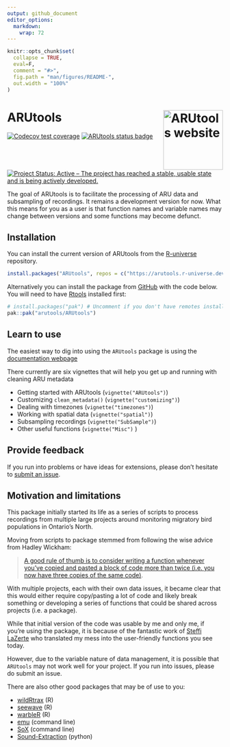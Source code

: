 ```yaml
---
output: github_document
editor_options: 
  markdown: 
    wrap: 72
---
```


<!-- README.md is generated from README.Rmd. Please edit that file -->

```r
knitr::opts_chunk$set(
  collapse = TRUE,
  eval=F,
  comment = "#>",
  fig.path = "man/figures/README-",
  out.width = "100%"
)
```

# ARUtools <a href="http://arutools.github.io/ARUtools/"><img src="man/figures/logo.png" align="right" height="139" alt="ARUtools website" /></a>

<!-- badges: start -->

[![Codecov test
coverage](https://codecov.io/gh/arutools/ARUtools/branch/main/graph/badge.svg)](https://app.codecov.io/gh/arutools/ARUtools?branch=main)
[![ARUtools status badge](https://arutools.r-universe.dev/badges/ARUtools)](https://arutools.r-universe.dev/ARUtools)
[![Project Status: Active – The project has reached a stable, usable state and is being actively developed.](https://www.repostatus.org/badges/latest/active.svg)](https://www.repostatus.org/#active)

<!-- badges: end -->

The goal of ARUtools is to facilitate the processing of ARU data and
subsampling of recordings. It remains a development version for now.
What this means for you as a user is that function names and variable
names may change between versions and some functions may become defunct.

## Installation

You can install the current version of ARUtools from the [R-universe](https://arutools.r-universe.dev/)
repository.

```r
install.packages("ARUtools", repos = c("https://arutools.r-universe.dev", "https://cran.r-project.org"))
```

Alternatively you can install the package from
[GitHub](https://github.com/) with the code below. You will need to 
have [Rtools](https://cran.r-project.org/bin/windows/Rtools/rtools43/rtools.html)
installed first:

```r
# install.packages("pak") # Uncomment if you don't have remotes installed.
pak::pak("arutools/ARUtools")
```

## Learn to use

The easiest way to dig into using the `ARUtools` package is using the
[documentation webpage](https://arutools.github.io/ARUtools/)

There currently are six vignettes that will help you get up and running
with cleaning ARU metadata

-   Getting started with ARUtools (`vignette("ARUtools")`)
-   Customizing `clean_metadata()` (`vignette("customizing")`)
-   Dealing with timezones (`vignette("timezones")`)
-   Working with spatial data (`vignette("spatial")`)
-   Subsampling recordings (`vignette("SubSample")`)
-   Other useful functions (`vignette("Misc")` )

## Provide feedback

If you run into problems or have ideas for extensions, please don't
hesitate to [submit an
issue](https://github.com/arutools/ARUtools/issues/new/choose).

## Motivation and limitations

This package initially started its life as a series of scripts to
process recordings from multiple large projects around monitoring
migratory bird populations in Ontario's North.

Moving from scripts to package stemmed from following the wise advice
from Hadley Wickham:

> [A good rule of thumb is to consider writing a function whenever
> you've copied and pasted a block of code more than twice (i.e. you now
> have three copies of the same
> code)](https://r4ds.hadley.nz/functions.html#introduction).

With multiple projects, each with their own data issues, it became clear
that this would either require copy/pasting a lot of code and likely
break something or developing a series of functions that could be shared
across projects (i.e. a package).

While that initial version of the code was usable by me and only me, if
you're using the package, it is because of the fantastic work of [Steffi
LaZerte](https://github.com/steffilazerte) who translated my mess into
the user-friendly functions you see today.

However, due to the variable nature of data management, it is possible
that `ARUtools` may not work well for your project. If you run into
issues, please do submit an issue.

There are also other good packages that may be of use to you:

-   [wildRtrax](https://abbiodiversity.github.io/wildRtrax/) (R)
-   [seewave](https://search.r-project.org/CRAN/refmans/seewave/html/audiomoth.html) (R)
-   [warbleR](https://github.com/maRce10/warbleR) (R)
-   [emu](https://github.com/QutEcoacoustics/emu) (command line)
-   [SoX](https://sourceforge.net/projects/sox/) (command line)
-   [Sound-Extraction](https://github.com/prayagnshah/Sound-Extraction) (python)
